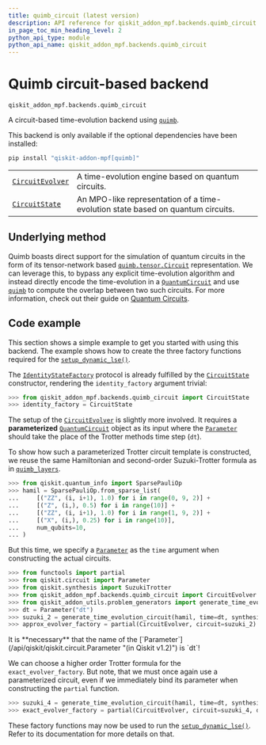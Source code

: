 ```yaml
---
title: quimb_circuit (latest version)
description: API reference for qiskit_addon_mpf.backends.quimb_circuit in the latest version of qiskit-addon-mpf
in_page_toc_min_heading_level: 2
python_api_type: module
python_api_name: qiskit_addon_mpf.backends.quimb_circuit
---
```


<span id="module-qiskit_addon_mpf.backends.quimb_circuit" />

<span id="quimb-circuit-based-backend-qiskit-addon-mpf-backends-quimb-circuit" />

# Quimb circuit-based backend

`qiskit_addon_mpf.backends.quimb_circuit`

A circuit-based time-evolution backend using [`quimb`](https://quimb.readthedocs.io/en/latest/autoapi/quimb/index.html#module-quimb "(in quimb v1.9)").

<Admonition title="Warning" type="caution">
  This backend is only available if the optional dependencies have been installed:

  ```python
  pip install "qiskit-addon-mpf[quimb]"
  ```
</Admonition>

|                                                                                                                     |                                                                                 |
| ------------------------------------------------------------------------------------------------------------------- | ------------------------------------------------------------------------------- |
| [`CircuitEvolver`](backends-quimb-circuit-circuit-evolver "qiskit_addon_mpf.backends.quimb_circuit.CircuitEvolver") | A time-evolution engine based on quantum circuits.                              |
| [`CircuitState`](backends-quimb-circuit-circuit-state "qiskit_addon_mpf.backends.quimb_circuit.CircuitState")       | An MPO-like representation of a time-evolution state based on quantum circuits. |

## Underlying method

Quimb boasts direct support for the simulation of quantum circuits in the form of its tensor-network based [`quimb.tensor.Circuit`](https://quimb.readthedocs.io/en/latest/autoapi/quimb/tensor/index.html#quimb.tensor.Circuit "(in quimb v1.9)") representation. We can leverage this, to bypass any explicit time-evolution algorithm and instead directly encode the time-evolution in a [`QuantumCircuit`](/api/qiskit/qiskit.circuit.QuantumCircuit "(in Qiskit v1.2)") and use [`quimb`](https://quimb.readthedocs.io/en/latest/autoapi/quimb/index.html#module-quimb "(in quimb v1.9)") to compute the overlap between two such circuits. For more information, check out their guide on [Quantum Circuits](https://quimb.readthedocs.io/en/latest/tensor-circuit.html "(in quimb v1.9)").

## Code example

This section shows a simple example to get you started with using this backend. The example shows how to create the three factory functions required for the [`setup_dynamic_lse()`](dynamic#setup_dynamic_lse "qiskit_addon_mpf.dynamic.setup_dynamic_lse").

The [`IdentityStateFactory`](dynamic#identitystatefactory "qiskit_addon_mpf.dynamic.IdentityStateFactory") protocol is already fulfilled by the [`CircuitState`](backends-quimb-circuit-circuit-state "qiskit_addon_mpf.backends.quimb_circuit.CircuitState") constructor, rendering the `identity_factory` argument trivial:

```python
>>> from qiskit_addon_mpf.backends.quimb_circuit import CircuitState
>>> identity_factory = CircuitState
```

The setup of the [`CircuitEvolver`](backends-quimb-circuit-circuit-evolver "qiskit_addon_mpf.backends.quimb_circuit.CircuitEvolver") is slightly more involved. It requires a **parameterized** [`QuantumCircuit`](/api/qiskit/qiskit.circuit.QuantumCircuit "(in Qiskit v1.2)") object as its input where the [`Parameter`](/api/qiskit/qiskit.circuit.Parameter "(in Qiskit v1.2)") should take the place of the Trotter methods time step (`dt`).

To show how such a parameterized Trotter circuit template is constructed, we reuse the same Hamiltonian and second-order Suzuki-Trotter formula as in [`quimb_layers`](backends-quimb-layers#module-qiskit_addon_mpf.backends.quimb_layers "qiskit_addon_mpf.backends.quimb_layers").

```python
>>> from qiskit.quantum_info import SparsePauliOp
>>> hamil = SparsePauliOp.from_sparse_list(
...     [("ZZ", (i, i+1), 1.0) for i in range(0, 9, 2)] +
...     [("Z", (i,), 0.5) for i in range(10)] +
...     [("ZZ", (i, i+1), 1.0) for i in range(1, 9, 2)] +
...     [("X", (i,), 0.25) for i in range(10)],
...     num_qubits=10,
... )
```

But this time, we specify a [`Parameter`](/api/qiskit/qiskit.circuit.Parameter "(in Qiskit v1.2)") as the `time` argument when constructing the actual circuits.

```python
>>> from functools import partial
>>> from qiskit.circuit import Parameter
>>> from qiskit.synthesis import SuzukiTrotter
>>> from qiskit_addon_mpf.backends.quimb_circuit import CircuitEvolver
>>> from qiskit_addon_utils.problem_generators import generate_time_evolution_circuit
>>> dt = Parameter("dt")
>>> suzuki_2 = generate_time_evolution_circuit(hamil, time=dt, synthesis=SuzukiTrotter(order=2))
>>> approx_evolver_factory = partial(CircuitEvolver, circuit=suzuki_2)
```

<Admonition title="Caution" type="note">
  It is **necessary** that the name of the [`Parameter`](/api/qiskit/qiskit.circuit.Parameter "(in Qiskit v1.2)") is `dt`!
</Admonition>

We can choose a higher order Trotter formula for the `exact_evolver_factory`. But note, that we must once again use a parameterized circuit, even if we immediately bind its parameter when constructing the `partial` function.

```python
>>> suzuki_4 = generate_time_evolution_circuit(hamil, time=dt, synthesis=SuzukiTrotter(order=4))
>>> exact_evolver_factory = partial(CircuitEvolver, circuit=suzuki_4, dt=0.05)
```

These factory functions may now be used to run the [`setup_dynamic_lse()`](dynamic#setup_dynamic_lse "qiskit_addon_mpf.dynamic.setup_dynamic_lse"). Refer to its documentation for more details on that.

